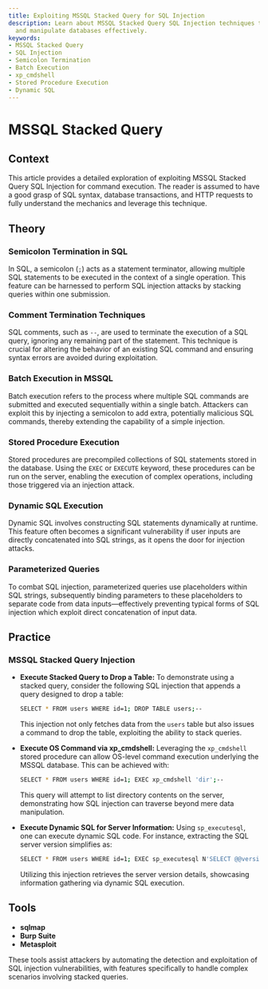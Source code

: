 ```yaml
---
title: Exploiting MSSQL Stacked Query for SQL Injection
description: Learn about MSSQL Stacked Query SQL Injection techniques to execute commands
  and manipulate databases effectively.
keywords:
- MSSQL Stacked Query
- SQL Injection
- Semicolon Termination
- Batch Execution
- xp_cmdshell
- Stored Procedure Execution
- Dynamic SQL
---
```


# MSSQL Stacked Query

## Context
This article provides a detailed exploration of exploiting MSSQL Stacked Query SQL Injection for command execution. The reader is assumed to have a good grasp of SQL syntax, database transactions, and HTTP requests to fully understand the mechanics and leverage this technique.

## Theory

### Semicolon Termination in SQL
In SQL, a semicolon (`;`) acts as a statement terminator, allowing multiple SQL statements to be executed in the context of a single operation. This feature can be harnessed to perform SQL injection attacks by stacking queries within one submission.

### Comment Termination Techniques
SQL comments, such as `--`, are used to terminate the execution of a SQL query, ignoring any remaining part of the statement. This technique is crucial for altering the behavior of an existing SQL command and ensuring syntax errors are avoided during exploitation.

### Batch Execution in MSSQL
Batch execution refers to the process where multiple SQL commands are submitted and executed sequentially within a single batch. Attackers can exploit this by injecting a semicolon to add extra, potentially malicious SQL commands, thereby extending the capability of a simple injection.

### Stored Procedure Execution
Stored procedures are precompiled collections of SQL statements stored in the database. Using the `EXEC` or `EXECUTE` keyword, these procedures can be run on the server, enabling the execution of complex operations, including those triggered via an injection attack.

### Dynamic SQL Execution
Dynamic SQL involves constructing SQL statements dynamically at runtime. This feature often becomes a significant vulnerability if user inputs are directly concatenated into SQL strings, as it opens the door for injection attacks.

### Parameterized Queries
To combat SQL injection, parameterized queries use placeholders within SQL strings, subsequently binding parameters to these placeholders to separate code from data inputs—effectively preventing typical forms of SQL injection which exploit direct concatenation of input data.

## Practice

### MSSQL Stacked Query Injection

- **Execute Stacked Query to Drop a Table:**
  To demonstrate using a stacked query, consider the following SQL injection that appends a query designed to drop a table:
  
  ```bash
  SELECT * FROM users WHERE id=1; DROP TABLE users;--
  ```
  This injection not only fetches data from the `users` table but also issues a command to drop the table, exploiting the ability to stack queries.

- **Execute OS Command via xp_cmdshell:**
  Leveraging the `xp_cmdshell` stored procedure can allow OS-level command execution underlying the MSSQL database. This can be achieved with:
  
  ```bash
  SELECT * FROM users WHERE id=1; EXEC xp_cmdshell 'dir';--
  ```
  This query will attempt to list directory contents on the server, demonstrating how SQL injection can traverse beyond mere data manipulation.

- **Execute Dynamic SQL for Server Information:**
  Using `sp_executesql`, one can execute dynamic SQL code. For instance, extracting the SQL server version simplifies as:
  
  ```bash
  SELECT * FROM users WHERE id=1; EXEC sp_executesql N'SELECT @@version';--
  ```
  Utilizing this injection retrieves the server version details, showcasing information gathering via dynamic SQL execution.

## Tools

- **sqlmap**
- **Burp Suite**
- **Metasploit**

These tools assist attackers by automating the detection and exploitation of SQL injection vulnerabilities, with features specifically to handle complex scenarios involving stacked queries.